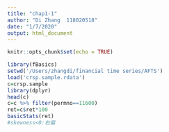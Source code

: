 ```yaml
---
title: "chap1-1"
author: "Di Zhang  118020518"
date: "1/7/2020"
output: html_document
---
```


```r
knitr::opts_chunk$set(echo = TRUE)
```

```r
library(fBasics)
setwd('/Users/zhangdi/financial time series/AFTS')
load('crsp.sample.rdata')
c=crsp.sample
library(dplyr)
head(c)
c=c %>% filter(permno==11600)
ret=c$ret*100
basicStats(ret)
#skewness<0:右偏
```

